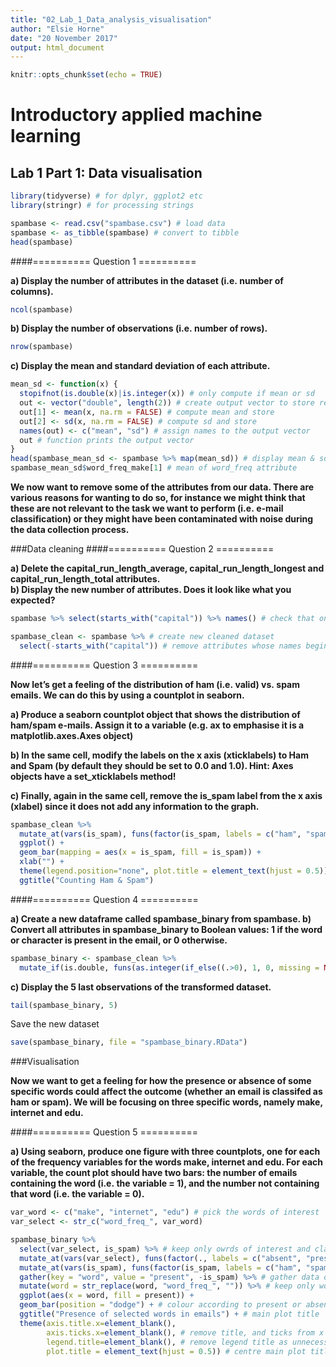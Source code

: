 ---
title: "02_Lab_1_Data_analysis_visualisation"
author: "Elsie Horne"
date: "20 November 2017"
output: html_document
---

```{r setup, include=FALSE}
knitr::opts_chunk$set(echo = TRUE)
```

# Introductory applied machine learning
## Lab 1 Part 1: Data visualisation

```{r load_packages, message = FALSE}
library(tidyverse) # for dplyr, ggplot2 etc
library(stringr) # for processing strings
```


``` {r load_data}
spambase <- read.csv("spambase.csv") # load data
spambase <- as_tibble(spambase) # convert to tibble
head(spambase)
```

####========== Question 1 ==========

**a) Display the number of attributes in the dataset (i.e. number of columns).**
``` {r q1a}
ncol(spambase)
```

**b) Display the number of observations (i.e. number of rows).**
``` {r q1b}
nrow(spambase)
```

**c) Display the mean and standard deviation of each attribute.**
``` {r q1c}
mean_sd <- function(x) {
  stopifnot(is.double(x)|is.integer(x)) # only compute if mean or sd
  out <- vector("double", length(2)) # create output vector to store results
  out[1] <- mean(x, na.rm = FALSE) # compute mean and store
  out[2] <- sd(x, na.rm = FALSE) # compute sd and store
  names(out) <- c("mean", "sd") # assign names to the output vector
  out # function prints the output vector
}
head(spambase_mean_sd <- spambase %>% map(mean_sd)) # display mean & sd for each attribute in spambase
spambase_mean_sd$word_freq_make[1] # mean of word_freq attribute
```


**We now want to remove some of the attributes from our data. There are various reasons for wanting to do so, for instance we might think that these are not relevant to the task we want to perform (i.e. e-mail classification) or they might have been contaminated with noise during the data collection process.**

###Data cleaning
####========== Question 2 ==========

**a) Delete the capital_run_length_average, capital_run_length_longest and  capital_run_length_total attributes.**  
**b) Display the new number of attributes. Does it look like what you expected?**

``` {r q2}
spambase %>% select(starts_with("capital")) %>% names() # check that only these three attribute names start with "capital"

spambase_clean <- spambase %>% # create new cleaned dataset
  select(-starts_with("capital")) # remove attributes whose names begin with "capital"
```

####========== Question 3 ==========

**Now let's get a feeling of the distribution of ham (i.e. valid) vs. spam emails. We can do this by using a countplot in seaborn.**  

**a) Produce a seaborn countplot object that shows the distribution of ham/spam e-mails. Assign it to a variable (e.g. ax to emphasise it is a matplotlib.axes.Axes object)**

**b) In the same cell, modify the labels on the x axis (xticklabels) to Ham and Spam (by default they should be set to 0.0 and 1.0). Hint: Axes objects have a set_xticklabels method!**

**c) Finally, again in the same cell, remove the is_spam label from the x axis (xlabel) since it does not add any information to the graph.**

``` {r q3}
spambase_clean %>%
  mutate_at(vars(is_spam), funs(factor(is_spam, labels = c("ham", "spam")))) %>%
  ggplot() + 
  geom_bar(mapping = aes(x = is_spam, fill = is_spam)) +
  xlab("") +
  theme(legend.position="none", plot.title = element_text(hjust = 0.5)) +
  ggtitle("Counting Ham & Spam")
```

####========== Question 4 ==========

**a) Create a new dataframe called spambase_binary from spambase.  b) Convert all attributes in spambase_binary to Boolean values:  1 if the word or character is present in the email, or 0 otherwise.**

``` {r q4ab}
spambase_binary <- spambase_clean %>% 
  mutate_if(is.double, funs(as.integer(if_else((.>0), 1, 0, missing = NULL))))
```

**c) Display the 5 last observations of the transformed dataset.**
``` {r q4c}
tail(spambase_binary, 5)
```

Save the new dataset
``` {r spambase_binary}
save(spambase_binary, file = "spambase_binary.RData")
```

###Visualisation

**Now we want to get a feeling for how the presence or absence of some specific words could affect the outcome (whether an email is classifed as ham or spam). We will be focusing on three specific words, namely make, internet and edu.**

####========== Question 5 ==========

**a) Using seaborn, produce one figure with three countplots, one for each of the frequency variables for the words make, internet and edu. For each variable, the count plot should have two bars: the number of emails containing the word (i.e. the variable = 1), and the number not containing that word (i.e. the variable = 0).**

``` {r q5a}
var_word <- c("make", "internet", "edu") # pick the words of interest
var_select <- str_c("word_freq_", var_word)

spambase_binary %>%
  select(var_select, is_spam) %>% # keep only owrds of interest and class label
  mutate_at(vars(var_select), funs(factor(., labels = c("absent", "present")))) %>% # encode words as factors and label as absent or present
  mutate_at(vars(is_spam), funs(factor(is_spam, labels = c("ham", "spam")))) %>% # encode class as factor and label as ham or spam
  gather(key = "word", value = "present", -is_spam) %>% # gather data on the words of interest, so that can plot for each one on the same plot
  mutate(word = str_replace(word, "word_freq_", "")) %>% # keep only word of interest for labels
  ggplot(aes(x = word, fill = present)) +
  geom_bar(position = "dodge") + # colour according to present or absent
  ggtitle("Presence of selected words in emails") + # main plot title
  theme(axis.title.x=element_blank(), 
        axis.ticks.x=element_blank(), # remove title, and ticks from x axis
        legend.title=element_blank(), # remove legend title as unnecessary
        plot.title = element_text(hjust = 0.5)) # centre main plot title
```
